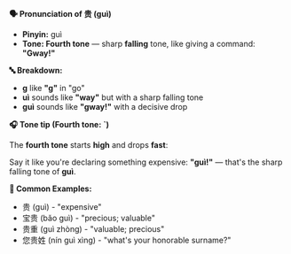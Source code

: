 **🗣️ Pronunciation of 贵 (guì)**

- **Pinyin:** guì
- **Tone: Fourth tone** — sharp **falling** tone, like giving a command: **"Gway!"**

**🔤 Breakdown:**

- **g** like **"g"** in "go"
- **uì** sounds like **"way"** but with a sharp falling tone
- **guì** sounds like **"gway!"** with a decisive drop

**🎧 Tone tip (Fourth tone: ˋ)**

The **fourth tone** starts **high** and drops **fast**:

Say it like you're declaring something expensive: **"guì!"** — that's the sharp falling tone of
**guì**.

**📝 Common Examples:**

- 贵 (guì) - "expensive"
- 宝贵 (bǎo guì) - "precious; valuable"
- 贵重 (guì zhòng) - "valuable; precious"
- 您贵姓 (nín guì xìng) - "what's your honorable surname?"
